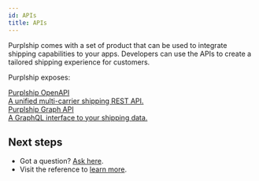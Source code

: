 ```yaml
---
id: APIs
title: APIs
---
```


Purplship comes with a set of product that can be used to integrate shipping
capabilities to your apps. Developers can use the APIs to create a tailored
shipping experience for customers.

Purplship exposes:

<div id="tailwind">
  <div className="grid grid-cols-1 lg:grid-cols-2 gap-6 lg:mr-8">
    <a className="group rounded-lg border-2 p-3 hover:shadow no-underline" href="/docs/guides/api" style={{ color: "var(--ifm-font-color-base)" }}>
      <div className="text-xl font-semibold">Purplship OpenAPI</div>
      <div className="font-normal mt-2">A unified multi-carrier shipping REST API.</div>
    </a>
    <a className="group rounded-lg border-2 p-3 hover:shadow no-underline" href="/docs/guides/data" style={{ color: "var(--ifm-font-color-base)" }}>
      <div className="text-xl font-semibold">Purplship Graph API</div>
      <div className="font-normal mt-2">A GraphQL interface to your shipping data.</div>
    </a>
  </div>
</div>


## Next steps

- Got a question? [Ask here](https://github.com/purplship/purplship/discussions).
- Visit the reference to [learn more](/docs/reference).

